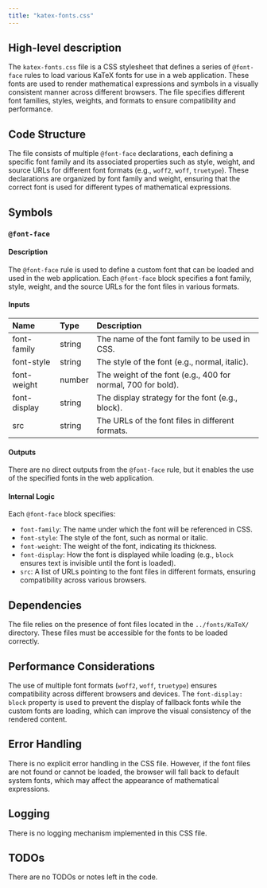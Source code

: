 ```yaml
---
title: "katex-fonts.css"
---
```


## High-level description

The `katex-fonts.css` file is a CSS stylesheet that defines a series of `@font-face` rules to load various KaTeX fonts for use in a web application. These fonts are used to render mathematical expressions and symbols in a visually consistent manner across different browsers. The file specifies different font families, styles, weights, and formats to ensure compatibility and performance.

## Code Structure

The file consists of multiple `@font-face` declarations, each defining a specific font family and its associated properties such as style, weight, and source URLs for different font formats (e.g., `woff2`, `woff`, `truetype`). These declarations are organized by font family and weight, ensuring that the correct font is used for different types of mathematical expressions.

## Symbols

### `@font-face`
#### Description
The `@font-face` rule is used to define a custom font that can be loaded and used in the web application. Each `@font-face` block specifies a font family, style, weight, and the source URLs for the font files in various formats.

#### Inputs
| Name | Type | Description |
|:-----|:-----|:------------|
| font-family | string | The name of the font family to be used in CSS. |
| font-style | string | The style of the font (e.g., normal, italic). |
| font-weight | number | The weight of the font (e.g., 400 for normal, 700 for bold). |
| font-display | string | The display strategy for the font (e.g., block). |
| src | string | The URLs of the font files in different formats. |

#### Outputs
There are no direct outputs from the `@font-face` rule, but it enables the use of the specified fonts in the web application.

#### Internal Logic
Each `@font-face` block specifies:
- `font-family`: The name under which the font will be referenced in CSS.
- `font-style`: The style of the font, such as normal or italic.
- `font-weight`: The weight of the font, indicating its thickness.
- `font-display`: How the font is displayed while loading (e.g., `block` ensures text is invisible until the font is loaded).
- `src`: A list of URLs pointing to the font files in different formats, ensuring compatibility across various browsers.

## Dependencies

The file relies on the presence of font files located in the `../fonts/KaTeX/` directory. These files must be accessible for the fonts to be loaded correctly.

## Performance Considerations

The use of multiple font formats (`woff2`, `woff`, `truetype`) ensures compatibility across different browsers and devices. The `font-display: block` property is used to prevent the display of fallback fonts while the custom fonts are loading, which can improve the visual consistency of the rendered content.

## Error Handling

There is no explicit error handling in the CSS file. However, if the font files are not found or cannot be loaded, the browser will fall back to default system fonts, which may affect the appearance of mathematical expressions.

## Logging

There is no logging mechanism implemented in this CSS file.

## TODOs

There are no TODOs or notes left in the code.